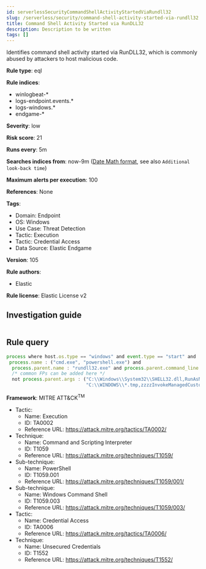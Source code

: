 ```yaml
---
id: serverlessSecurityCommandShellActivityStartedViaRundll32
slug: /serverless/security/command-shell-activity-started-via-rundll32
title: Command Shell Activity Started via RunDLL32
description: Description to be written
tags: []
---
```


<div id="command-shell-activity-started-via-rundll32"></div>

Identifies command shell activity started via RunDLL32, which is commonly abused by attackers to host malicious code.

**Rule type**: eql

**Rule indices**: 

* winlogbeat-*
* logs-endpoint.events.*
* logs-windows.*
* endgame-*

**Severity**: low

**Risk score**: 21

**Runs every**: 5m

**Searches indices from**: now-9m ([Date Math format](((ref))/common-options.html#date-math), see also <DocLink id="serverlessSecurityRulesUiCreate" section="set-the-rules-schedule">`Additional look-back time`</DocLink>)

**Maximum alerts per execution**: 100

**References**: None

**Tags**: 

* Domain: Endpoint
* OS: Windows
* Use Case: Threat Detection
* Tactic: Execution
* Tactic: Credential Access
* Data Source: Elastic Endgame

**Version**: 105

**Rule authors**: 

* Elastic

**Rule license**: Elastic License v2

## Investigation guide

```markdown

```

## Rule query

```js
process where host.os.type == "windows" and event.type == "start" and
 process.name : ("cmd.exe", "powershell.exe") and
  process.parent.name : "rundll32.exe" and process.parent.command_line != null and
  /* common FPs can be added here */
  not process.parent.args : ("C:\\Windows\\System32\\SHELL32.dll,RunAsNewUser_RunDLL",
                             "C:\\WINDOWS\\*.tmp,zzzzInvokeManagedCustomActionOutOfProc")

```

**Framework**: MITRE ATT&CK<sup>TM</sup>

* Tactic:
    * Name: Execution
    * ID: TA0002
    * Reference URL: https://attack.mitre.org/tactics/TA0002/
* Technique:
    * Name: Command and Scripting Interpreter
    * ID: T1059
    * Reference URL: https://attack.mitre.org/techniques/T1059/
* Sub-technique:
    * Name: PowerShell
    * ID: T1059.001
    * Reference URL: https://attack.mitre.org/techniques/T1059/001/
* Sub-technique:
    * Name: Windows Command Shell
    * ID: T1059.003
    * Reference URL: https://attack.mitre.org/techniques/T1059/003/
* Tactic:
    * Name: Credential Access
    * ID: TA0006
    * Reference URL: https://attack.mitre.org/tactics/TA0006/
* Technique:
    * Name: Unsecured Credentials
    * ID: T1552
    * Reference URL: https://attack.mitre.org/techniques/T1552/

